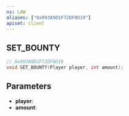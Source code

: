 ```yaml
---
ns: LAW
aliases: ["0x093A9D1F72DF0D19"]
apiset: client
---
```

## SET_BOUNTY

```c
// 0x093A9D1F72DF0D19
void SET_BOUNTY(Player player, int amount);
```


## Parameters
* **player**:
* **amount**: